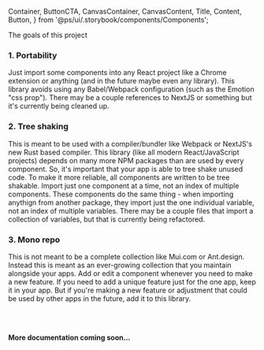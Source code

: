   Container,
  ButtonCTA,
  CanvasContainer,
  CanvasContent,
  Title,
  Content,
  Button,
} from '@ps/ui/.storybook/components/Components';

<Meta title="Get started/Setup/Goals" />

<ThemeProvider>
<Wrapper>

<Block as="h1" ss="padding-bottom:1rem;margin-top:0;">The goals of this project</Block>   
    
  

### 1. Portability  
Just import some components into any React project like a Chrome extension or anything (and in the future maybe even any library). This library avoids using any Babel/Webpack configuration (such as the Emotion "css prop").  There may be a couple references to NextJS or something but it's currently being cleaned up.  
  
### 2. Tree shaking
This is meant to be used with a compiler/bundler like Webpack or NextJS's new Rust based compiler. This library (like all modern React/JavaScript projects) depends on many more NPM packages than are used by every component. So, it's important that your app is able to tree shake unused code. To make it more reliable, all components are written to be tree shakable. Import just one component at a time, not an index of multiple components. These components do the same thing - when importing anythign from another package, they import just the one individual variable, not an index of multiple variables. There may be a couple files that import a collection of variables, but that is currently being refactored.   

### 3. Mono repo  
This is not meant to be a complete collection like Mui.com or Ant.design. Instead this is meant as an ever-growing collection that you maintain alongside your apps. Add or edit a component whenever you need to make a new feature. If you need to add a unique feature just for the one app, keep it in your app. But if you're making a new feature or adjustment that could be used by other apps in the future, add it to this library.

<br />
<br />

**More documentation coming soon...**


</Wrapper>
</ThemeProvider>
